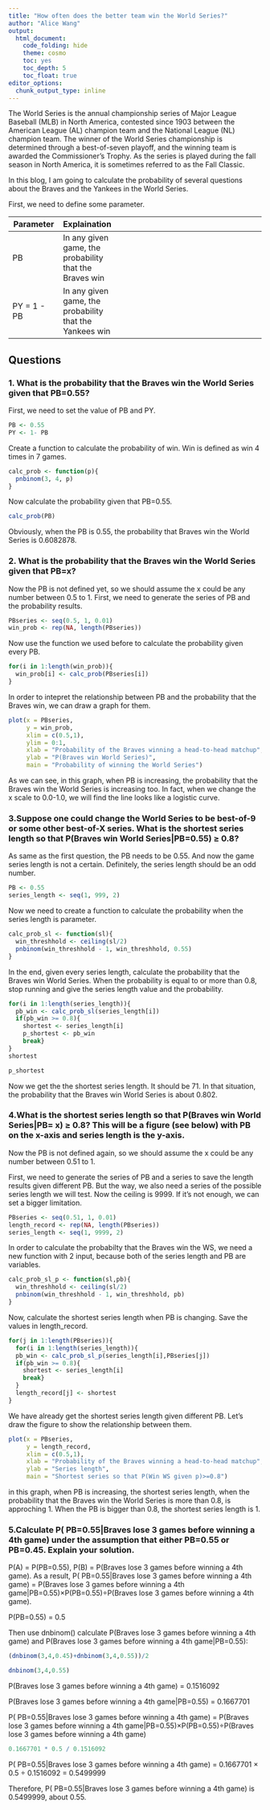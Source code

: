 ```yaml
---
title: "How often does the better team win the World Series?"
author: "Alice Wang"
output: 
  html_document: 
    code_folding: hide
    theme: cosmo
    toc: yes
    toc_depth: 5
    toc_float: true
editor_options: 
  chunk_output_type: inline
---
```


The World Series is the annual championship series of Major League Baseball (MLB) in North America, contested since 1903 between the American League (AL) champion team and the National League (NL) champion team. The winner of the World Series championship is determined through a best-of-seven playoff, and the winning team is awarded the Commissioner’s Trophy. As the series is played during the fall season in North America, it is sometimes referred to as the Fall Classic.

In this blog, I am going to calculate the probability of several questions about the Braves and the Yankees in the World Series.

First, we need to define some parameter.

\begin{table}[h!]
\centering
 \begin{tabular}{||c c c ||} 
 \hline
Parameter	 & Explaination  \\ [0.5ex] 
 \hline\hline
PB	 & In any given game, the probability that the Braves win	 \\ 
PY = 1 - PB	 & In any given game, the probability that the Yankees win	 \\ [1ex] 
 \hline
 \end{tabular}
\end{table}
| Parameter	  | Explaination   |   
|---|---|---|---|---|
| PB  |      In any given game, the probability that the Braves win |  
| PY = 1 - PB  | In any given game, the probability that the Yankees win  |  

## Questions

### 1. What is the probability that the Braves win the World Series given that PB=0.55?
First, we need to set the value of PB and PY.

```r
PB <- 0.55
PY <- 1- PB
```

Create a function to calculate the probability of win. 
Win is defined as win 4 times in 7 games.
```r
calc_prob <- function(p){
  pnbinom(3, 4, p)
}
```

Now calculate the probability given that PB=0.55.
```r
calc_prob(PB)

```

Obviously, when the PB is 0.55, the probability that Braves win the World Series is 0.6082878.

### 2. What is the probability that the Braves win the World Series given that PB=x?

Now the PB is not defined yet, so we should assume the x could be any number between 0.5 to 1.
First, we need to generate the series of PB and the probability results.
```r
PBseries <- seq(0.5, 1, 0.01)
win_prob <- rep(NA, length(PBseries))
```

Now use the function we used before to calculate the probability given every PB.

```r
for(i in 1:length(win_prob)){
  win_prob[i] <- calc_prob(PBseries[i])
}
```

In order to intepret the relationship between PB and the probability that the Braves win, we can draw a graph for them.

```r
plot(x = PBseries,
     y = win_prob, 
     xlim = c(0.5,1),
     ylim = 0:1,
     xlab = "Probability of the Braves winning a head-to-head matchup",
     ylab = "P(Braves win World Series)", 
     main = "Probability of winning the World Series")
```
As we can see, in this graph, when PB is increasing, the probability that the Braves win the World Series is increasing too. In fact, when we change the x scale to 0.0-1.0, we will find the line looks like a logistic curve.

### 3.Suppose one could change the World Series to be best-of-9 or some other best-of-X series. What is the shortest series length so that P(Braves win World Series|PB=0.55) ≥ 0.8?

As same as the first question, the PB needs to be 0.55. And now the game series length is not a certain. Definitely, the series length should be an odd number.
```r
PB <- 0.55
series_length <- seq(1, 999, 2)
```

Now we need to create a function to calculate the probability when the series length is parameter.

```r
calc_prob_sl <- function(sl){
  win_threshhold <- ceiling(sl/2)
  pnbinom(win_threshhold - 1, win_threshhold, 0.55)
}
```

In the end, given every series length, calculate the probability that the Braves win World Series. When the probability is equal to or more than 0.8, stop running and give the series length value and the probability.

```r
for(i in 1:length(series_length)){
  pb_win <- calc_prob_sl(series_length[i])
  if(pb_win >= 0.8){
    shortest <- series_length[i]
    p_shortest <- pb_win
    break}
}
shortest
```



```r
p_shortest
```
Now we get the the shortest series length. It should be 71. In that situation, the probability that the Braves win World Series is about 0.802.


### 4.What is the shortest series length so that P(Braves win World Series|PB= x) ≥ 0.8? This will be a figure (see below) with PB on the x-axis and series length is the y-axis.

Now the PB is not defined again, so we should assume the x could be any number between 0.51 to 1.

First, we need to generate the series of PB and a series to save the length results given different PB. But the way, we also need a series of the possible series length we will test. Now the ceiling is 9999. If it’s not enough, we can set a bigger limitation.
```r
PBseries <- seq(0.51, 1, 0.01)
length_record <- rep(NA, length(PBseries))
series_length <- seq(1, 9999, 2)
```

In order to calculate the probabilty that the Braves win the WS, we need a new function with 2 input, because both of the series length and PB are variables.
```r
calc_prob_sl_p <- function(sl,pb){
  win_threshhold <- ceiling(sl/2)
  pnbinom(win_threshhold - 1, win_threshhold, pb)
}
```


Now, calculate the shortest series length when PB is changing. Save the values in length_record.

```r
for(j in 1:length(PBseries)){
  for(i in 1:length(series_length)){
  pb_win <- calc_prob_sl_p(series_length[i],PBseries[j])
  if(pb_win >= 0.8){
    shortest <- series_length[i]
    break}
  }
  length_record[j] <- shortest
}
```

We have already get the shortest series length given different PB. Let’s draw the figure to show the relationship between them.

```r
plot(x = PBseries,
     y = length_record, 
     xlim = c(0.5,1),
     xlab = "Probability of the Braves winning a head-to-head matchup",
     ylab = "Series length", 
     main = "Shortest series so that P(Win WS given p)>=0.8")
```

in this graph, when PB is increasing, the shortest series length, when the probability that the Braves win the World Series is more than 0.8, is approching 1. When the PB is bigger than 0.8, the shortest series length is 1.

### 5.Calculate P( PB=0.55|Braves lose 3 games before winning a 4th game) under the assumption that either PB=0.55 or PB=0.45. Explain your solution.

 P(A) = P(PB=0.55), P(B) = P(Braves lose 3 games before winning a 4th game). As a result, P( PB=0.55|Braves lose 3 games before winning a 4th game) = P(Braves lose 3 games before winning a 4th game|PB=0.55)×P(PB=0.55)÷P(Braves lose 3 games before winning a 4th game).

P(PB=0.55) = 0.5

Then use dnbinom() calculate P(Braves lose 3 games before winning a 4th game) and P(Braves lose 3 games before winning a 4th game|PB=0.55):

```r
(dnbinom(3,4,0.45)+dnbinom(3,4,0.55))/2
```

```r
dnbinom(3,4,0.55)
```

P(Braves lose 3 games before winning a 4th game) = 0.1516092

P(Braves lose 3 games before winning a 4th game|PB=0.55) = 0.1667701

P( PB=0.55|Braves lose 3 games before winning a 4th game) = P(Braves lose 3 games before winning a 4th game|PB=0.55)×P(PB=0.55)÷P(Braves lose 3 games before winning a 4th game)

```r
0.1667701 * 0.5 / 0.1516092
```
P( PB=0.55|Braves lose 3 games before winning a 4th game) = 0.1667701 × 0.5 ÷ 0.1516092 = 0.5499999

Therefore, P( PB=0.55|Braves lose 3 games before winning a 4th game) is 0.5499999, about 0.55.

